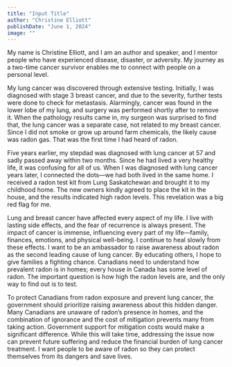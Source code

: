 ```yaml
---
title: "Input Title"
author: "Christine Elliott"
publishDate: "June 1, 2024"
image: ""
---
```


My name is Christine Elliott, and I am an author and speaker, and I mentor people who have experienced disease, disaster, or adversity. My journey as a two-time cancer survivor enables me to connect with people on a personal level.

My lung cancer was discovered through extensive testing. Initially, I was diagnosed with stage 3 breast cancer, and due to the severity, further tests were done to check for metastasis. Alarmingly, cancer was found in the lower lobe of my lung, and surgery was performed shortly after to remove it. When the pathology results came in, my surgeon was surprised to find that, the lung cancer was a separate case, not related to my breast cancer. Since I did not smoke or grow up around farm chemicals, the likely cause was radon gas. That was the first time I had heard of radon.

Five years earlier, my stepdad was diagnosed with lung cancer at 57 and sadly passed away within two months. Since he had lived a very healthy life, it was confusing for all of us. When I was diagnosed with lung cancer years later, I connected the dots—we had both lived in the same home. I received a radon test kit from Lung Saskatchewan and brought it to my childhood home. The new owners kindly agreed to place the kit in the house, and the results indicated high radon levels. This revelation was a big red flag for me.

Lung and breast cancer have affected every aspect of my life. I live with lasting side effects, and the fear of recurrence is always present. The impact of cancer is immense, influencing every part of my life—family, finances, emotions, and physical well-being. I continue to heal slowly from these effects. I want to be an ambassador to raise awareness about radon as the second leading cause of lung cancer. By educating others, I hope to give families a fighting chance. Canadians need to understand how prevalent radon is in homes; every house in Canada has some level of radon. The important question is how high the radon levels are, and the only way to find out is to test.

To protect Canadians from radon exposure and prevent lung cancer, the government should prioritize raising awareness about this hidden danger. Many Canadians are unaware of radon’s presence in homes, and the combination of ignorance and the cost of mitigation prevents many from taking action. Government support for mitigation costs would make a significant difference. While this will take time, addressing the issue now can prevent future suffering and reduce the financial burden of lung cancer treatment. I want people to be aware of radon so they can protect themselves from its dangers and save lives.
